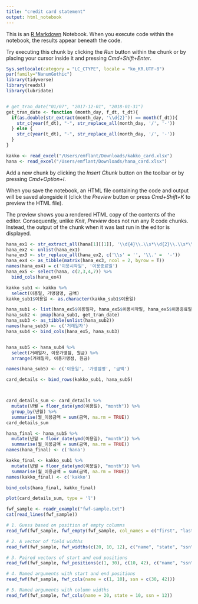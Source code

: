 ```yaml
---
title: "credit card statement"
output: html_notebook
---
```


This is an [R Markdown](http://rmarkdown.rstudio.com) Notebook. When you execute code within the notebook, the results appear beneath the code. 

Try executing this chunk by clicking the *Run* button within the chunk or by placing your cursor inside it and pressing *Cmd+Shift+Enter*. 

```r
Sys.setlocale(category = "LC_CTYPE", locale = "ko_KR.UTF-8")
par(family="NanumGothic")
library(tidyverse)
library(readxl)
library(lubridate)


# get_tran_date("01/07", "2017-12-01", "2018-01-31")
get_tran_date <- function (month_day, f_dt, t_dt){
  if(as.double(str_extract(month_day, '\\d{2}')) == month(f_dt)){
    str_c(year(f_dt), "-", str_replace_all(month_day, '/', '-'))
  } else {
    str_c(year(t_dt), "-", str_replace_all(month_day, '/', '-'))
  }
}

kakko <- read_excel("/Users/emflant/Downloads/kakko_card.xlsx")
hana <- read_excel("/Users/emflant/Downloads/hana_card.xlsx")
```

Add a new chunk by clicking the *Insert Chunk* button on the toolbar or by pressing *Cmd+Option+I*.

When you save the notebook, an HTML file containing the code and output will be saved alongside it (click the *Preview* button or press *Cmd+Shift+K* to preview the HTML file). 

The preview shows you a rendered HTML copy of the contents of the editor. Consequently, unlike *Knit*, *Preview* does not run any R code chunks. Instead, the output of the chunk when it was last run in the editor is displayed.


```r
hana_ex1 <- str_extract_all(hana[1][[1]], '\\d{4}\\.\\s*\\d{2}\\.\\s*\\d{2}')
hana_ex2 <- unlist(hana_ex1)
hana_ex3 <- str_replace_all(hana_ex2, c('\\s' = '', '\\.' =  '-'))
hana_ex4 <- as_tibble(matrix(hana_ex3, ncol = 2, byrow = T))
names(hana_ex4) = c('이용시작일', '이용종료일')
hana_ex5 <- select(hana, c(2,3,4,7)) %>%
  bind_cols(hana_ex4)
```

```r
kakko_sub1 <- kakko %>%
  select(이용일, 가맹점명, 금액)
kakko_sub1$이용일 <- as.character(kakko_sub1$이용일)
```


```r
hana_sub1 <- list(hana_ex5$이용일자, hana_ex5$이용시작일, hana_ex5$이용종료일)
hana_sub2 <- pmap(hana_sub1, get_tran_date)
hana_sub3 <- as_tibble(unlist(hana_sub2))
names(hana_sub3) <- c('거래일자')
hana_sub4 <- bind_cols(hana_ex5, hana_sub3)


hana_sub5 <- hana_sub4 %>%
  select(거래일자, 이용가맹점, 원금) %>%
  arrange(거래일자, 이용가맹점, 원금)

names(hana_sub5) <- c('이용일', '가맹점명', '금액')

card_details <- bind_rows(kakko_sub1, hana_sub5)



card_details_sum <- card_details %>%
  mutate(년월 = floor_date(ymd(이용일), "month")) %>%
  group_by(년월) %>%
  summarise(월_이용금액 = sum(금액, na.rm = TRUE))
card_details_sum
```

```r
hana_final <- hana_sub5 %>%
  mutate(년월 = floor_date(ymd(이용일), "month")) %>%
  summarise(월_이용금액 = sum(금액, na.rm = TRUE))
names(hana_final) <- c('hana')

kakko_final <- kakko_sub1 %>%
  mutate(년월 = floor_date(ymd(이용일), "month")) %>%
  summarise(월_이용금액 = sum(금액, na.rm = TRUE))
names(kakko_final) <- c('kakko')

bind_cols(hana_final, kakko_final)

```


```r
plot(card_details_sum, type = 'l')
```


```r
fwf_sample <- readr_example("fwf-sample.txt")
cat(read_lines(fwf_sample))
```


```r
# 1. Guess based on position of empty columns
read_fwf(fwf_sample, fwf_empty(fwf_sample, col_names = c("first", "last", "state", "ssn")))
```


```r
# 2. A vector of field widths
read_fwf(fwf_sample, fwf_widths(c(20, 10, 12), c("name", "state", "ssn")))
```

```r
# 3. Paired vectors of start and end positions
read_fwf(fwf_sample, fwf_positions(c(1, 30), c(10, 42), c("name", "ssn")))
```

```r
# 4. Named arguments with start and end positions
read_fwf(fwf_sample, fwf_cols(name = c(1, 10), ssn = c(30, 42)))
```


```r
# 5. Named arguments with column widths
read_fwf(fwf_sample, fwf_cols(name = 20, state = 10, ssn = 12))
```




